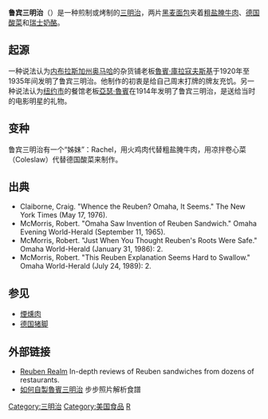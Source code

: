 {{expand|time=2017-12-06T21:29:54+00:00}}

{{noteTA
|T=zh:鲁宾三明治;zh-hans:鲁宾三明治;zh-hk:魯賓三文治;zh-tw:魯賓三明治;
|1=zh-hans:三明治;zh-hk:三文治;zh-tw:三明治;
|2=zh-hans:奶酪;zh-hant:乾酪;zh-hk:芝士;zh-tw:起司;zh-mo:芝士;
|3=zh-hans:粗盐腌牛肉; zh-hant:鹹牛肉;
|4=zh-hans:酸菜; zh-hant:泡菜;
|5=zh-hans:沙拉;zh-hk:沙律;zh-tw:沙拉;
}}
{{Infobox Prepared Food
| name             = 魯賓三明治
| image            = [[File:Ruben_sandwich.jpg|300px]]
| caption          = 
| alternate_name   = 
| country          = 美國
| region           = 尚有爭議：[[內布拉斯加|內布拉斯加]]或[[紐約|紐約]]
| creator          = 尚有爭議：[[魯賓·庫拉寇夫斯基|魯賓·庫拉寇夫斯基]] ([[奥马哈_(内布拉斯加州)|奥马哈]]) 或[[亞瑟·魯賓|亞瑟·魯賓]] (紐約)
| course           = 主食
| served           = 
| main_ingredient  = [[粗盐腌牛肉|粗盐腌牛肉]]、[[德国酸菜|德国酸菜]]、[[瑞士乾酪|瑞士乾酪]]、[[俄式沙拉醬|俄式沙拉醬]]或[[千島醬|千島醬]]與[[裸麥麵包|裸麥麵包]]
}}

'''鲁宾三明治'''（{{lang-en|Reuben sandwich}}）是一种煎制或烤制的[[三明治|三明治]]，两片[[黑麦|黑麦]][[面包|面包]]夹着[[粗盐腌牛肉|粗盐腌牛肉]]、[[德国酸菜|德国酸菜]]和[[瑞士奶酪|瑞士奶酪]]。

== 起源 ==
一种说法认为[[内布拉斯加州|内布拉斯加州]][[奥马哈_(内布拉斯加州)|奥马哈]]的杂货铺老板[[魯賓·庫拉寇夫斯基|魯賓·庫拉寇夫斯基]]于1920年至1935年间发明了鲁宾三明治。他制作的初衷是给自己周末打牌的牌友充饥。另一种说法认为[[纽约市|纽约市]]的餐馆老板[[亞瑟·魯賓|亞瑟·魯賓]]在1914年发明了鲁宾三明治，是送给当时的电影明星的礼物。

== 变种 ==

鲁宾三明治有一个“姊妹”：Rachel，用火鸡肉代替粗盐腌牛肉，用凉拌卷心菜（Coleslaw）代替德国酸菜来制作。

== 出典 ==
* Claiborne, Craig.  "Whence the Reuben? Omaha, It Seems."  The New York Times (May 17, 1976).
* McMorris, Robert.  "Omaha Saw Invention of Reuben Sandwich."  Omaha Evening World-Herald (September 11, 1965).
* McMorris, Robert.  "Just When You Thought Reuben's Roots Were Safe."  Omaha World-Herald (January 31, 1986): 2.
* McMorris, Robert.  "This Reuben Explanation Seems Hard to Swallow."  Omaha World-Herald (July 24, 1989): 2.
<references/>

== 参见 ==
{{Cookbook|Reuben Sandwich}}
*[[煙燻肉|煙燻肉]]
* [[德国猪脚|德国猪脚]]

== 外部链接 ==
* [https://web.archive.org/web/20070320213636/http://www.rowlandweb.com/reuben/ Reuben Realm] In-depth reviews of Reuben sandwiches from dozens of restaurants.
* [https://web.archive.org/web/20070531051748/http://etherwork.net/ejmtph/recipes/photopages/reuben.html 如何自製魯賓三明治] 步步照片解析食譜

[[Category:三明治|Category:三明治]]
[[Category:美国食品|Category:美国食品]]
[[Category:牛肉制品与牛肉菜肴|R]]
{{food-stub}}
